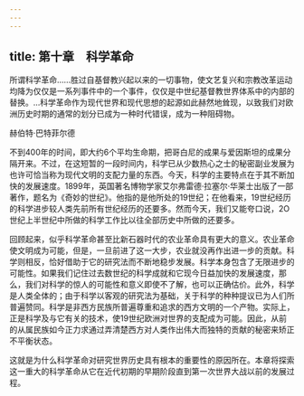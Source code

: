 ```yaml
---
---
---
```

title: 第十章　科学革命
---



所谓科学革命……胜过自基督教兴起以来的一切事物，使文艺复兴和宗教改革运动均降为仅仅是一系列事件中的一个事件，仅仅是中世纪基督教世界体系中的内部的替换。…科学革命作为现代世界和现代思想的起源如此赫然地耸现，以致我们对欧洲历史时期的通常的划分已成为一种时代错误，成为一种阻碍物。

赫伯特·巴特菲尔德

不到400年的时间，即大约6个平均生命期，把哥白尼的成果与爱因斯坦的成果分隔开来。不过，在这短暂的一段时间内，科学已从少数热心之士的秘密副业发展为也许可恰当称为现代文明的支配力量的东西。今天，科学的主要特点在于其不断加快的发展速度。1899年，英国著名博物学家艾尔弗雷德·拉塞尔·华莱士出版了一部著作，题名为《奇妙的世纪》。他指的是他所处的19世纪；在他看来，19世纪经历的科学进步较人类先前所有世纪经历的还要多。然而今天，我们又能夸口说，2O世纪上半世纪中所做的科学工作比以往全部历史中所做的还要多。

回顾起来，似乎科学革命甚至比新石器时代的农业革命具有更大的意义。农业革命使文明成为可能，但是，一旦前进了这一大步，农业就没再作出进一步的贡献。科学则相反，恰好借助于它的研究法而不断地稳步发展。科学本身包含了无限进步的可能性。如果我们记住过去数世纪的科学成就和它现今日益加快的发展速度，那么，我们对科学的惊人的可能性和意义即使不了解，也可以正确估价。此外，科学是人类全体的；由于科学以客观的研究法为基础，关于科学的种种提议已为人们所普遍赞同。科学是非西方民族所普遍尊重和追求的西方文明的一个产物。实际上，正是科学及与它有关的技术，使19世纪欧洲对世界的支配成为可能。因此，从前的从属民族如今正力求通过弄清楚西方对人类作出伟大而独特的贡献的秘密来矫正不平衡状态。

这就是为什么科学革命对研究世界历史具有根本的重要性的原因所在。本章将探索这一重大的科学革命从它在近代初期的早期阶段直到第一次世界大战以前的发展过程。